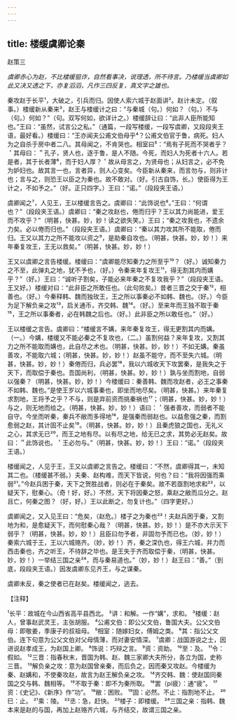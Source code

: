 ```yaml
---
---
---
```

title: 楼缓虞卿论秦
---



赵策三

*虞卿赤心为赵，不比楼缓狙诈，自然看事决，说理透，所不待言。乃楼缓当虞卿如此又决又透之下，亦复滔滔，凡作三四反复，真文字之雄也。*

秦攻赵于长平¹，大破之，引兵而归。因使人索六城于赵面讲²。赵计未定。（叙事。）楼缓新从秦来³，赵王与楼缓计之曰：“与秦城（句。）何如？（句。）不与（句。）何如？”（句。双写何如，欲详计之。）楼缓辞让曰：“此非人臣所能知也。”王曰：“虽然，试言公之私。”（通篇，一段写楼缓，一段写虞卿，又段段夹王语，最好看。）楼缓曰：“王亦闻夫公甫文伯母乎⁴？公甫文伯官于鲁，病死。妇人为之自杀于房中者二八。其母闻之，不肯哭也。相室曰⁵：“焉有子死而不哭者乎？＇其母曰：＂孔子，贤人也，逐于鲁，是人不随。今死，而妇人为死者十六人。若是者，其于长者薄⁶，而于妇人厚？＇故从母言之，为贤母也；从妇言之，必不免为妒妇也。故其言一也，言者异，则人心变矣。今臣新从秦来，而言勿与，则非计也；言与之，则恐王以臣之为秦也。故不敢对。（好。引古自饰，长。）使臣得为王计之，不如予之。”（好。正只四字。）王曰：“诺。”（段段夹王语。）

虞卿闻之⁷，人见王，王以楼缓言告之。虞卿曰：“此饰说也⁸。”王曰：“何谓也？”（段段夹王语。）虞卿曰：“秦之攻赵也，倦而归乎？王以其力尚能进，爱王而不攻乎？”（明甚，快甚。妙，妙！读之欲失笑。）王曰；“秦之攻我也，不遗余力矣。必以倦而归也。”（段段夹王语。）虞卿曰：“秦以其力攻其所不能取，倦而归。王又以其力之所不能攻以资之⁹，是助秦自攻也。（明甚，快甚。妙，妙！）来年秦复攻王，王无以救矣。”（明甚，快甚。妙，妙！）

王又以虞卿之言告楼缓。楼缓曰：“虞卿能尽知秦力之所至乎¹⁰？（好。）诚知秦力之不至，此弹丸之地，犹不予也，（好。）令秦来年复攻王¹¹，得无割其内而媾乎？”（好。）王曰：“诚听子割矣，子能必来年秦之不复攻我乎？”（段段夹王语。王又好。）楼缓对曰：“此非臣之所敢任也。（此句败矣。）昔者三晋之交于秦¹²，相善也。（好。）今秦释韩、魏而独玫王，王之所以事秦必不如韩、魏也。（好。）今臣为足下解负亲之攻¹³，启关通币，齐交韩、魏¹⁴。（好。）至来年而王独不取于秦¹⁵，王之所以事秦者，必在韩魏之后也。（好。）此非臣之所以敢任也。”（好。）

王以楼缓之言告。虞卿曰：“楼缓言不媾，来年秦复攻王，得无更割其内而媾。（一。）今媾，楼缓又不能必秦之不复攻也，（二。）虽割何益？来年复攻，又割其力之所不能取而媾也，此自尽之术也。（明甚，快甚。妙，妙！）不如无媾。秦虽善攻，不能取六城；（明甚，快甚。妙，妙！）赵虽不能守，而不至失六城。（明甚，快甚。妙，妙！）秦倦而归，兵必罢¹⁶，我以六城收天下攻罢秦，是我失之于天下，而取偿于秦也。吾国尚利，（明甚，快甚。妙，妙！）孰与坐而割地，自弱以强秦？（明甚，快甚。妙，妙！）今楼缓曰：秦善韩、魏而攻赵者，必王之事秦不如韩、魏也。”是使王岁以六城事秦也，即坐而地尽矣。（明甚，快甚。）来年秦复求割地，王将予之乎？不与，则是弃前资而挑秦祸也¹⁷；（明甚，快甚。妙，妙！）与之，则无地而给之。（明甚，快甚。妙，妙！）语曰：＇强者善攻，而弱者不能自守。今坐而听秦，秦兵不敝而多得地¹⁸，是强秦而弱赵也。以益愈强之秦，而割愈弱之赵，其计固不止矣¹⁹。（明甚，快甚。妙，妙！）且秦虎狼之国也，无礼义之心，其求无已²⁰，而王之地有尽。以有尽之地，给无已之求，其势必无赵矣。故曰：＂此饰说也。＇王必勿与。”（明甚，快甚。妙，妙！）王曰：“诺。”（段段夹王语。）

楼缓闻之，人见于王，王又以虞卿之言告之。楼缓曰：“不然，虞卿得其一，未知其二也。（楼缓甚不弱。）夫秦、赵构难，而天下皆说，何也？曰：“我将因强而乘弱²¹。”今赵兵困于秦，天下之贺胜战者，则必在于秦矣。故不若亟割地求和²²，以疑天下，慰秦心。（奇！好，好。）不然，天下将因秦之怒，乘赵之敝而瓜分之。赵且亡，何秦之图？（好，好。）王以此断之，勿复计也。”（四字更好。）

虞卿闻之，又入见王曰：“危矣，（赵危。）楼子之为秦也²³！夫赵兵困于秦，又割地为和，是愈疑天下，而何慰秦心哉？（明甚，快甚。妙，妙！）是不亦大示天下弱乎？（明甚，快甚。妙，妙！）且臣曰勿予者，非固勿予而已也。（妙，妙！）秦索六城于王，王以六城赂齐。（妙，妙！）齐，秦之深仇也，得王六城，并力而西击秦也，齐之听王，不待辞之毕也。是王失于齐而取偿于秦，（明甚，快甚。妙，妙！）一举结三国之亲²⁴，而与秦易道也。”（妙，妙！）赵王曰：“善。”（到底，段段夹王语。）因发虞卿东见齐王，与之谋秦。

虞卿未反，秦之使者已在赵矣。楼缓闻之，逃去。

【注释】

¹长平：故城在今山西省高平县西北。
²讲：和解。一作“媾”，求和。
³楼缓：赵人，曾事赵武灵王，主张胡服。
⁴公甫文伯：即公父文伯，鲁国大夫。公父文伯母：即敬姜，季康子的叔祖母。
⁵相室：随嫁妇女，傅姆之类。
⁶其：指公父文伯。连下句意为公父文伯对父母情薄，而对妻安情深。
⁷虞卿：战国游说之士，因进说赵孝成王，为赵国上卿。
⁸饰说：巧辩之言。
⁹资：资助。
¹⁰至：及。
¹¹令：假如。
¹²三晋：指春秋末，晋国为韩、赵、魏三家卿大夫所分，各立为国，史称三晋。
¹³解负亲之攻：意为赵国曾亲秦，而后负之，因而秦又攻赵。今楼缓为秦、赵媾和，不使秦攻赵，故言为赵王解负亲之攻。
¹⁴齐交韩、魏：使赵国同秦国之交与韩、魏相等。
¹⁵不取于秦：即不为秦所取。
¹⁶罢（pí疲）：通“疲”。
¹⁷资：《史记》、《新序》作“功”。
¹⁸敝：困败。
¹⁹固：必然。不止：指割地不止。
²⁰巳：止。
²¹乘：陵。
²²丞：急，赶快。
²³楼子：即楼缓。
²⁴三国之亲：指韩、魏本来是赵的与国，再加上赵赂齐六城，与齐结交，故谓三国之亲。